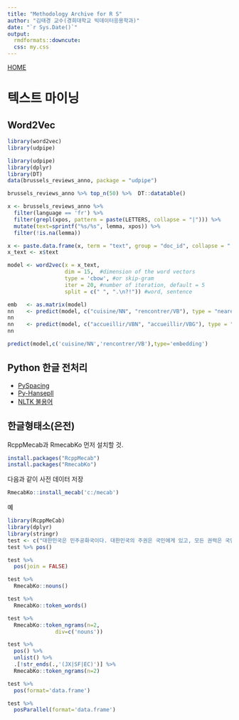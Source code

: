 ```yaml
---
title: "Methodology Archive for R S"
author: "김태경 교수(경희대학교 빅데이터응용학과)"
date: "`r Sys.Date()`"
output: 
  rmdformats::downcute:
  css: my.css
---
```


[HOME](./index.html)

# 텍스트 마이닝 {.tabset}

## Word2Vec

```r
library(word2vec)
library(udpipe)
```
```r
library(udpipe)
library(dplyr)
library(DT)
data(brussels_reviews_anno, package = "udpipe")

```
```r
brussels_reviews_anno %>% top_n(50) %>%  DT::datatable()
```


```r

x <- brussels_reviews_anno %>% 
  filter(language == 'fr') %>% 
  filter(grepl(xpos, pattern = paste(LETTERS, collapse = "|"))) %>% 
  mutate(text=sprintf("%s/%s", lemma, xpos)) %>% 
  filter(!is.na(lemma))

x <- paste.data.frame(x, term = "text", group = "doc_id", collapse = " ")
x_text <- x$text

model <- word2vec(x = x_text, 
                  dim = 15,  #dimension of the word vectors
                  type = 'cbow', #or skip-gram
                  iter = 20, #number of iteration, default = 5
                  split = c(" ", ".\n?!")) #word, sentence

```

```r
emb   <- as.matrix(model)
nn    <- predict(model, c("cuisine/NN", "rencontrer/VB"), type = "nearest")
nn
nn    <- predict(model, c("accueillir/VBN", "accueillir/VBG"), type = "nearest")
nn
```

```r
predict(model,c('cuisine/NN','rencontrer/VB'),type='embedding')
```

## Python 한글 전처리

* [PySpacing](./example-pykospacing)
* [Py-Hansepll](./example-py-hanspell.html)
* [NLTK 불용어](./nltk_okt.html)

## 한글형태소(은전)

RcppMecab과 RmecabKo 먼저 설치할 것.

```r
install.packages("RcppMecab")
install.packages("RmecabKo")
```

다음과 같이 사전 데이터 저장

```r
RmecabKo::install_mecab('c:/mecab')
```

예

```r
library(RcppMeCab)
library(dplyr)
library(stringr)
test <- c("대한민국은 민주공화국이다. 대한민국의 주권은 국민에게 있고, 모든 권력은 국민으로부터 나온다.")
test %>% pos()

test %>% 
  pos(join = FALSE)

test %>% 
  RmecabKo::nouns()

test %>% 
  RmecabKo::token_words()

test %>% 
  RmecabKo::token_ngrams(n=2,
               div=c('nouns'))

test %>%
  pos() %>% 
  unlist() %>% 
  .[!str_ends(.,'(JX|SF|EC)')] %>%
  RmecabKo::token_ngrams(n=2)

test %>% 
  pos(format='data.frame')

test %>% 
  posParallel(format='data.frame')
```

